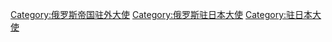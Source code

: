 [[Category:俄罗斯帝国驻外大使|Category:俄罗斯帝国驻外大使]]
[[Category:俄罗斯驻日本大使|Category:俄罗斯驻日本大使]]
[[Category:驻日本大使|Category:驻日本大使]]